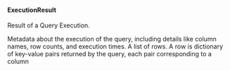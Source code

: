 #### ExecutionResult
Result of a Query Execution.

<ParamField path="metadata" type="text">
Metadata about the execution of the query, including details like column names,
row counts, and execution times.
</ParamField>
<ParamField path="rows" type="text">
A list of rows. A row is dictionary of key-value pairs returned by the query,
each pair corresponding to a column
</ParamField>

